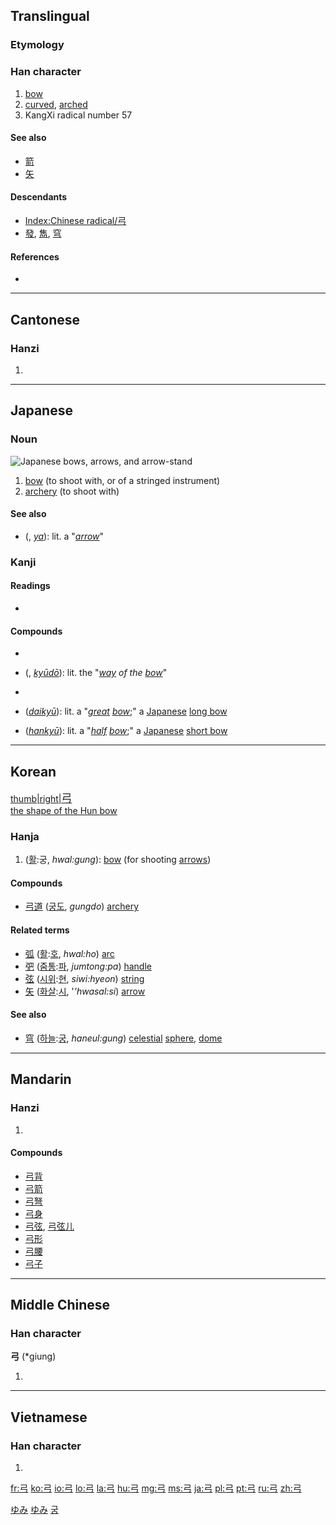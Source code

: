 {{also|弖|弔}}
==Translingual==
{{stroke order|type=animate}}

===Etymology===
{{liushu|p}}

{{Han etyl}}

===Han character===
{{Han char|rn=57|rad=弓|as=00|sn=3|four=1720<sub>7</sub>|canj=弓 (N)}}

# [[bow]]
# [[curved]], [[arched]]
# KangXi radical number 57

====See also====
* [[箭]]
* [[矢]]

====Descendants====
* [[Index:Chinese radical/弓]]
* [[發]], [[雋]], [[穹]]

====References====
* {{Han ref|kx=0356.010|dkj=09692|dj=0671.220|hdz=20987.110|uh=5F13|ud=24339|bh=A47D|bd=42109}}

----

==Cantonese==

===Hanzi===
{{yue-hanzi|jyut=[[gung1]]|y=[[gung1]]}}

# {{defn|lang=yue|sort=弓00}}

----

==Japanese==
===Noun===
[[Image:Yumi-p1000624.jpg|thumb|Japanese bows, arrows, and arrow-stand]]
{{ja-noun|k|hira=ゆみ|rom=yumi}}

# [[bow]] (to shoot with, or of a stringed instrument)
# [[archery]] (to shoot with)

====See also====
* {{l|ja|矢}} ({{l|ja|や}}, ''[[ya]]''): lit. a "''[[arrow]]''"

===Kanji===
{{ja-kanji|grade=2|rs=弓00}}

====Readings====
* {{ja-readings|on=[[きゅう]] (kyū)|kun=[[ゆみ]] (yumi)}}

====Compounds====
* {{l|ja|胡弓}}
* {{l|ja|弓道}} ({{l|ja|きゅうどう}}, ''[[kyūdō]]''): lit. the "''[[way]] of the [[bow]]''"
* {{l|ja|和弓}}
* {{l|ja|大弓}} (''[[daikyū]]''): lit. a "''[[great]] [[bow]]'';" a [[Japanese]] [[long bow]]
* {{l|ja|半弓}} (''[[hankyū]]''): lit. a "''[[half]] [[bow]]'';" a [[Japanese]] [[short bow]]

[[Category:ja:Musical instruments|ゆみ]]
[[Category:ja:Weapons|ゆみ]]

----

==Korean==
[[image:Hun bow.jpg|thumb|right|<big>弓</big> <br> the shape of the Hun bow]]
===Hanja===
{{ko-hanja|hangeul=궁|eumhun=활|rv=gung|mr=kung|y=kwung}}
# ([[활]]:궁, ''hwal:gung''): [[bow]] (for shooting [[arrow]]s)

====Compounds====
* [[弓道]] ([[궁도]], ''gungdo'') [[archery]]

====Related terms====
* [[弧]] ([[활]]:[[호]], ''hwal:ho'') [[arc]]
* [[弝]] ([[줌통]]:[[파]], ''jumtong:pa'') [[handle]] 
* [[弦]] ([[시위]]:[[현]], ''siwi:hyeon'') [[string]]
* [[矢]] ([[화살]]:[[시]], ''''hwasal:si'') [[arrow]]

====See also====
* [[穹]] ([[하늘]]:[[궁]], ''haneul:gung'') [[celestial]] [[sphere]], [[dome]]

[[Category:Hanja readings|궁]]

----

==Mandarin==

===Hanzi===
{{cmn-hanzi|pin=[[gōng]] ([[gong1]])|wg=kung<sup>1</sup>}}

# {{defn|lang=cmn|sort=弓00}}

====Compounds====
* [[弓背]]
* [[弓箭]]
* [[弓弩]]
* [[弓身]]
* [[弓弦]], [[弓弦儿]]
* [[弓形]]
* [[弓腰]]
* [[弓子]]

----

==Middle Chinese==

===Han character===
'''弓''' (*giung)<!--asterisk indicates that this is a reconstructed pronunciation-->

# {{defn|lang=zhx-mid|sort=弓00}}

----

==Vietnamese==

===Han character===
{{vi-hantu|[[cung]], [[cong]], [[củng]]|rs=弓00}}

# {{defn|lang=vi|sort=弓00}}

[[fr:弓]]
[[ko:弓]]
[[io:弓]]
[[lo:弓]]
[[la:弓]]
[[hu:弓]]
[[mg:弓]]
[[ms:弓]]
[[ja:弓]]
[[pl:弓]]
[[pt:弓]]
[[ru:弓]]
[[zh:弓]]